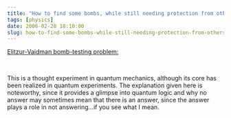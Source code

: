```yaml
---
title: "How to find some bombs, while still needing protection from others"
tags: [physics]
date: 2006-02-28 18:10:00
slug: how-to-find-some-bombs-while-still-needing-protection-from-others
---
```


[Elitzur-Vaidman bomb-testing problem:](http://www.answers.com/topic/elitzur-vaidman-bomb-testing-problem)

&nbsp;

This is a thought experiment in quantum mechanics, although its core has been realized in quantum experiments. The explanation given here is noteworthy, since it provides a glimpse into quantum logic and why no answer may sometimes mean that there is an answer, since the answer plays a role in not answering…if you see what I mean.